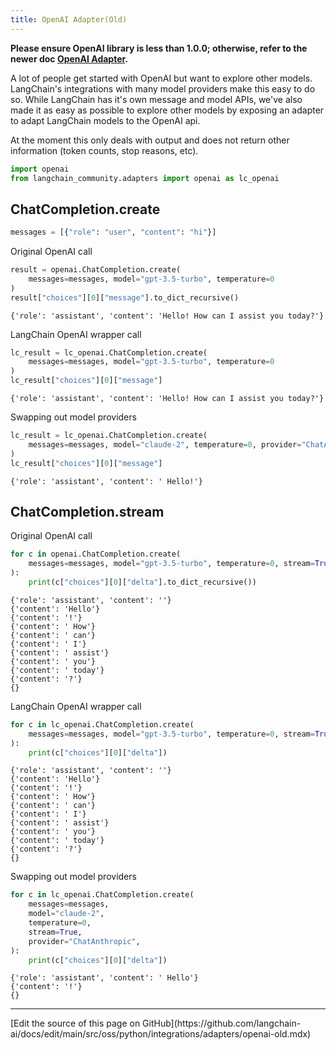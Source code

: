 ```yaml
---
title: OpenAI Adapter(Old)
---
```


**Please ensure OpenAI library is less than 1.0.0; otherwise, refer to the newer doc [OpenAI Adapter](/oss/python/integrations/adapters/openai/).**

A lot of people get started with OpenAI but want to explore other models. LangChain's integrations with many model providers make this easy to do so. While LangChain has it's own message and model APIs, we've also made it as easy as possible to explore other models by exposing an adapter to adapt LangChain models to the OpenAI api.

At the moment this only deals with output and does not return other information (token counts, stop reasons, etc).

```python
import openai
from langchain_community.adapters import openai as lc_openai
```

## ChatCompletion.create

```python
messages = [{"role": "user", "content": "hi"}]
```

Original OpenAI call

```python
result = openai.ChatCompletion.create(
    messages=messages, model="gpt-3.5-turbo", temperature=0
)
result["choices"][0]["message"].to_dict_recursive()
```

```output
{'role': 'assistant', 'content': 'Hello! How can I assist you today?'}
```

LangChain OpenAI wrapper call

```python
lc_result = lc_openai.ChatCompletion.create(
    messages=messages, model="gpt-3.5-turbo", temperature=0
)
lc_result["choices"][0]["message"]
```

```output
{'role': 'assistant', 'content': 'Hello! How can I assist you today?'}
```

Swapping out model providers

```python
lc_result = lc_openai.ChatCompletion.create(
    messages=messages, model="claude-2", temperature=0, provider="ChatAnthropic"
)
lc_result["choices"][0]["message"]
```

```output
{'role': 'assistant', 'content': ' Hello!'}
```

## ChatCompletion.stream

Original OpenAI call

```python
for c in openai.ChatCompletion.create(
    messages=messages, model="gpt-3.5-turbo", temperature=0, stream=True
):
    print(c["choices"][0]["delta"].to_dict_recursive())
```

```output
{'role': 'assistant', 'content': ''}
{'content': 'Hello'}
{'content': '!'}
{'content': ' How'}
{'content': ' can'}
{'content': ' I'}
{'content': ' assist'}
{'content': ' you'}
{'content': ' today'}
{'content': '?'}
{}
```

LangChain OpenAI wrapper call

```python
for c in lc_openai.ChatCompletion.create(
    messages=messages, model="gpt-3.5-turbo", temperature=0, stream=True
):
    print(c["choices"][0]["delta"])
```

```output
{'role': 'assistant', 'content': ''}
{'content': 'Hello'}
{'content': '!'}
{'content': ' How'}
{'content': ' can'}
{'content': ' I'}
{'content': ' assist'}
{'content': ' you'}
{'content': ' today'}
{'content': '?'}
{}
```

Swapping out model providers

```python
for c in lc_openai.ChatCompletion.create(
    messages=messages,
    model="claude-2",
    temperature=0,
    stream=True,
    provider="ChatAnthropic",
):
    print(c["choices"][0]["delta"])
```

```output
{'role': 'assistant', 'content': ' Hello'}
{'content': '!'}
{}
```

---

<Callout icon="pen-to-square" iconType="regular">
  [Edit the source of this page on GitHub](https://github.com/langchain-ai/docs/edit/main/src/oss/python/integrations/adapters/openai-old.mdx)
</Callout>
